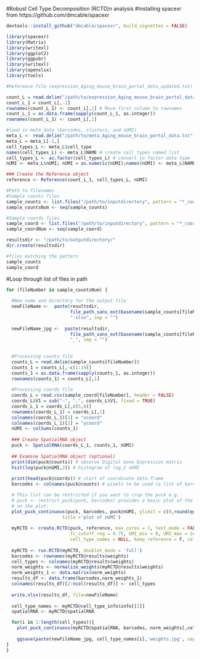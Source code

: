 #Robust Cell Type Decomposition (RCTD)n analysis
#Installing spacexr from https://github.com/dmcable/spacexr
```r
devtools::install_github("dmcable/spacexr", build_vignettes = FALSE)
```

```r
library(spacexr)
library(Matrix)
library(writexl)
library(ggplot2)
library(ggpubr)
library(writexl)
library(openxlsx)
library(tools)
```


```r
#Reference file (expression_Aging_mouse_brain_portal_data_updated.txt) was obtained from "Ximerakis, M., Lipnick, S.L., Innes, B.T. et al. Single-cell transcriptomic profiling of the aging mouse brain. Nat Neurosci 22, 1696–1708 (2019). https://doi.org/10.1038/s41593-019-0491-3"

count_L = read.delim("/path/to/expression_Aging_mouse_brain_portal_data_updated.txt")
count_L_1 = count_L[,-1]
rownames(count_L_1) <- count_L[,1] # Move first column to rownames
count_L_1 = as.data.frame(sapply(count_L_1, as.integer))
rownames(count_L_1) <- count_L[,1]

#load in meta_data (barcodes, clusters, and nUMI)
meta_L <- read.delim("/path/to/meta_Aging_mouse_brain_portal_data.txt") 
meta_L = meta_L[-1,]
cell_types_L <- meta_L$cell_type 
names(cell_types_L) <- meta_L$NAME # create cell_types named list
cell_types_L <- as.factor(cell_types_L) # convert to factor data type
nUMI <- meta_L$nUMI; nUMI = as.numeric(nUMI);names(nUMI) <- meta_L$NAME # create nUMI named list

### Create the Reference object
reference <- Reference(count_L_1, cell_types_L, nUMI)

#Path to filenames
#Sample counts files
sample_counts <- list.files("/path/to/inputdirectory", pattern = "*_counts.txt", full.name = TRUE)
sample_countsNum <- seq(sample_counts)

#Sample coords files
sample_coord <- list.files("/path/to/inputdirectory", pattern = "*_coords.csv", full.name = TRUE)
sample_coordNum <- seq(sample_coord)

resultsdir <- "/path/to/outputdirectory/"
dir.create(resultsdir)

#files matching the pattern
sample_counts
sample_coord
```


#Loop through list of files in path
```r
for (fileNumber in sample_countsNum) {
  
  #New name and directory for the output file
  newFileName <-  paste(resultsdir, 
                        file_path_sans_ext(basename(sample_counts[fileNumber])), 
                        ".xlsx", sep = "")
  
  newFileName_jpg <-  paste(resultsdir, 
                        file_path_sans_ext(basename(sample_counts[fileNumber])), 
                        "_", sep = "")
  
  
  #Processing counts file
  counts_L = read.delim(sample_counts[fileNumber])
  counts_1 = counts_L[,-c(1:19)]
  counts_1 = as.data.frame(sapply(counts_1, as.integer))
  rownames(counts_1) = counts_L[,1]
  
  #Processing coords file
  coords_L = read.csv(sample_coord[fileNumber], header = FALSE)
  coords_L$V1 = sub("-", ".", coords_L$V1, fixed = TRUE)
  coords_L_1 = coords_L[,c(5,6)]
  rownames(coords_L_1) = coords_L[,1]
  colnames(coords_L_1)[1] = "xcoord"
  colnames(coords_L_1)[2] = "ycoord"
  nUMI <- colSums(counts_1)
  
  ### Create SpatialRNA object
  puck <- SpatialRNA(coords_L_1, counts_1, nUMI)
  
  ## Examine SpatialRNA object (optional)
  print(dim(puck@counts)) # observe Digital Gene Expression matrix
  hist(log(puck@nUMI,2)) # histogram of log_2 nUMI
  
  print(head(puck@coords)) # start of coordinate data.frame
  barcodes <- colnames(puck@counts) # pixels to be used (a list of barcode names). 

  # This list can be restricted if you want to crop the puck e.g. 
  # puck <- restrict_puck(puck, barcodes) provides a basic plot of the nUMI of each pixel
  # on the plot:
  plot_puck_continuous(puck, barcodes, puck@nUMI, ylimit = c(0,round(quantile(puck@nUMI,0.9))), 
                     title ='plot of nUMI') 
  
  myRCTD <- create.RCTD(puck, reference, max_cores = 1, test_mode = FALSE, gene_cutoff = 0.000125, fc_cutoff = 0.5, gene_cutoff_reg = 2e-04, 
                        fc_cutoff_reg = 0.75, UMI_min = 0, UMI_max = 2e+07, counts_MIN = 10, UMI_min_sigma = 300, CELL_MIN_INSTANCE=5, 
                        cell_type_names = NULL, keep_reference = F, cell_type_profiles = NULL, CONFIDENCE_THRESHOLD = 5, DOUBLET_THRESHOLD = 20)
  
  myRCTD <- run.RCTD(myRCTD, doublet_mode = 'full')
  barcodes <- rownames(myRCTD@results$weights)
  cell_types <- colnames(myRCTD@results$weights)
  norm_weights <- normalize_weights(myRCTD@results$weights)
  norm_weights_1 <- data.matrix(norm_weights)
  results_df <- data.frame(barcodes,norm_weights_1)
  colnames(results_df)[2:ncol(results_df)] <- cell_types
  
  write.xlsx(results_df, file=newFileName)
  
  cell_type_names <- myRCTD@cell_type_info$info[[2]]
  spatialRNA <- myRCTD@spatialRNA

  for(i in 1:length(cell_types)){
    plot_puck_continuous(myRCTD@spatialRNA, barcodes, norm_weights[,cell_type_names[i]], title =cell_type_names[i], size=1.5)
    
    ggsave(paste(newFileName_jpg, cell_type_names[i],'weights.jpg', sep=''), height=5, width=5, units='in', dpi=300)
}
}
```





